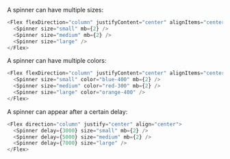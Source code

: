 A spinner can have multiple sizes:

```typescript jsx
<Flex flexDirection="column" justifyContent="center" alignItems="center">
  <Spinner size="small" mb={2} />
  <Spinner size="medium" mb={2} />
  <Spinner size="large" />
</Flex>
```

A spinner can have multiple colors:

```typescript jsx
<Flex flexDirection="column" justifyContent="center" alignItems="center">
  <Spinner size="small" color="blue-400" mb={2} />
  <Spinner size="medium" color="red-300" mb={2} />
  <Spinner size="large" color="orange-400" />
</Flex>
```

A spinner can appear after a certain delay:

```typescript jsx
<Flex direction="column" justify="center" align="center">
  <Spinner delay={3000} size="small" mb={2} />
  <Spinner delay={5000} size="medium" mb={2} />
  <Spinner delay={7000} size="large" />
</Flex>
```
